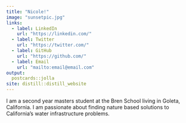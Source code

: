 ```yaml
---
title: "Nicole!"
image: "sunsetpic.jpg"
links:
  - label: LinkedIn
    url: "https://linkedin.com/"
  - label: Twitter
    url: "https://twitter.com/"
  - label: GitHub
    url: "https://github.com/"
  - label: Email
    url: "mailto:email@email.com"
output:
  postcards::jolla
site: distill::distill_website
---
```

 
I am a second year masters student at the Bren School living in Goleta, California. I am passionate about finding nature based solutions to California's water infrastructure problems.
